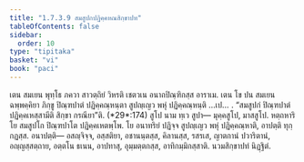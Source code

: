 ```yaml
---
title: "1.7.3.9 สมสูปกปฏิคฺคหณสิกฺขาปท"
tableOfContents: false
sidebar:
  order: 10
type: "tipitaka"
basket: "vi"
book: "paci"
---
```



<DynamicBreadcrumb />

<Division number="604" book="paci">

<Paragraph number="1825" book="paci">
เตน สมเยน พุทฺโธ ภควา สาวตฺถิยํ วิหรติ เชตวเน อนาถปิณฺฑิกสฺส อาราเม. เตน โข ปน สมเยน ฉพฺพคฺคิยา ภิกฺขู ปิณฺฑปาตํ ปฏิคฺคณฺหนฺตา สูปญฺเญว พหุํ ปฏิคฺคณฺหนฺติ …เป… .
</Paragraph>

<Paragraph number="1826" book="paci">
<Emphasis>“สมสูปกํ ปิณฺฑปาตํ ปฏิคฺคเหสฺสามีติ สิกฺขา กรณียา”</Emphasis>ติ. (*29*:<Emphasis>174</Emphasis>)
</Paragraph>

<Paragraph number="1827" book="paci">
<Emphasis>สูโป</Emphasis> นาม ทฺเว สูปา— มุคฺคสูโป, มาสสูโป. หตฺถหาริโย สมสูปโก ปิณฺฑปาโต ปฏิคฺคเหตพฺโพ. โย อนาทริยํ ปฏิจฺจ สูปญฺเญว พหุํ ปฏิคฺคณฺหาติ, อาปตฺติ ทุกฺกฏสฺส.
</Paragraph>

<Paragraph number="1828" book="paci">
อนาปตฺติ— อสญฺจิจฺจ, อสฺสติยา, อชานนฺตสฺส, คิลานสฺส, รสรเส, ญาตกานํ ปวาริตานํ, อญฺญสฺสตฺถาย, อตฺตโน ธเนน, อาปทาสุ, อุมฺมตฺตกสฺส, อาทิกมฺมิกสฺสาติ.

</Paragraph>
</Division>

<Paragraph number="1829" type="center" book="paci">
นวมสิกฺขาปทํ นิฏฺฐิตํ.
</Paragraph>